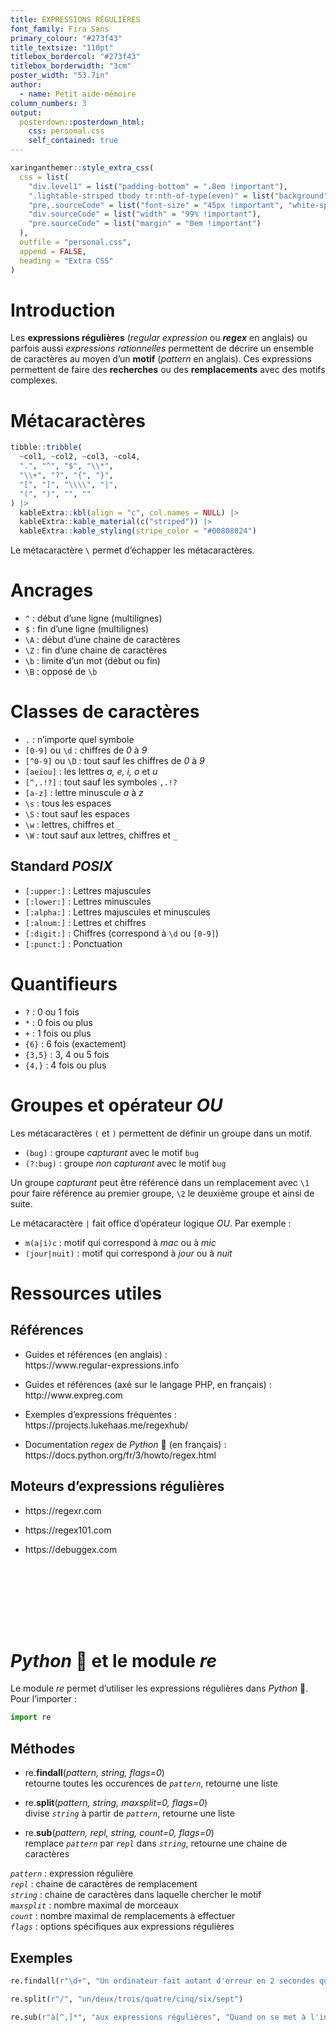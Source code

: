```yaml
---
title: EXPRESSIONS RÉGULIÈRES
font_family: Fira Sans
primary_colour: "#273f43"
title_textsize: "110pt"
titlebox_bordercol: "#273f43"
titlebox_borderwidth: "3cm"
poster_width: "53.7in"
author:
  - name: Petit aide-mémoire
column_numbers: 3
output: 
  posterdown::posterdown_html:
    css: personal.css
    self_contained: true
---
```


```r
xaringanthemer::style_extra_css(
  css = list(
    "div.level1" = list("padding-bottom" = ".8em !important"),
    ".lightable-striped tbody tr:nth-of-type(even)" = list("background" = "#00808024 !important"),
    "pre,.sourceCode" = list("font-size" = "45px !important", "white-space" = "pre-wrap !important"),
    "div.sourceCode" = list("width" = "99% !important"),
    "pre.sourceCode" = list("margin" = "0em !important")
  ),
  outfile = "personal.css",
  append = FALSE,
  heading = "Extra CSS"
)
```

# Introduction

Les **expressions régulières** (*regular expression* ou ***regex*** en anglais) ou parfois aussi *expressions rationnelles* permettent de décrire un ensemble de caractères au moyen d'un **motif** (*pattern* en anglais). Ces expressions permettent de faire des **recherches** ou des **remplacements** avec des motifs complexes.

# Métacaractères

```r
tibble::tribble(
  ~col1, ~col2, ~col3, ~col4,
  ".", "^", "$", "\\*",
  "\\+", "?", "{", "}",
  "[", "]", "\\\\", "|",
  "(", ")", "", ""
) |> 
  kableExtra::kbl(align = "c", col.names = NULL) |> 
  kableExtra::kable_material(c("striped")) |> 
  kableExtra::kable_styling(stripe_color = "#00808024")
```

Le métacaractère `\` permet d'échapper les métacaractères.

# Ancrages

- `^` : début d'une ligne (multilignes)
- `$` : fin d'une ligne (multilignes)
- `\A` : début d'une chaine de caractères
- `\Z` : fin d'une chaine de caractères
- `\b` : limite d'un mot (début ou fin)
- `\B` : opposé de `\b`

# Classes de caractères

- `.` : n'importe quel symbole
- `[0-9]` ou `\d` : chiffres de *0* à *9*
- `[^0-9]` ou `\D` : tout sauf les chiffres de *0* à *9*
- `[aeiou]` : les lettres *a, e, i, o* et *u*
- `[^,.!?]` : tout sauf les symboles `,.!?`
- `[a-z]` : lettre minuscule *a* à *z*
- `\s` : tous les espaces
- `\S` : tout sauf les espaces
- `\w` : lettres, chiffres et `_`
- `\W` : tout sauf aux lettres, chiffres et `_`

## **Standard *POSIX***

- `[:upper:]` : Lettres majuscules
- `[:lower:]` : Lettres minuscules
- `[:alpha:]` : Lettres majuscules et minuscules
- `[:alnum:]` : Lettres et chiffres
- `[:digit:]` : Chiffres (correspond à `\d` ou `[0-9]`)
- `[:punct:]` : Ponctuation

# Quantifieurs

- `?` : 0 ou 1 fois
- `*` : 0 fois ou plus
- `+` : 1 fois ou plus
- `{6}` : 6 fois (exactement)
- `{3,5}` : 3, 4 ou 5 fois
- `{4,}` : 4 fois ou plus

# Groupes et opérateur *OU*

Les métacaractères `(` et `)` permettent de définir un groupe dans un motif.

- `(bug)` : groupe *capturant* avec le motif `bug`
- `(?:bug)` : groupe *non capturant* avec le motif `bug`

Un groupe *capturant* peut être référencé dans un remplacement avec `\1` pour faire référence au premier groupe, `\2` le deuxième groupe et ainsi de suite.

Le métacaractère `|` fait office d'opérateur logique *OU*. Par exemple :

- `m(a|i)c` : motif qui correspond à *mac* ou à *mic*
- `(jour|nuit)` : motif qui correspond à *jour* ou à *nuit*

# Ressources utiles

## **Références**

- Guides et références (en anglais) :  
https://www.regular-expressions.info

- Guides et références (axé sur le langage PHP, en français) :  
http://www.expreg.com

- Exemples d'expressions fréquentes :  
https://projects.lukehaas.me/regexhub/

- Documentation *regex* de *Python* 🐍 (en français) :  
https://docs.python.org/fr/3/howto/regex.html

## **Moteurs d'expressions régulières**

- https://regexr.com

- https://regex101.com

- https://debuggex.com

<div style="height: 100px"></div>

# *Python* 🐍 et le module *re*

Le module *re* permet d'utiliser les expressions régulières dans *Python* 🐍. Pour l'importer :

```python
import re
```

## **Méthodes**

- re.**findall**(*pattern, string, flags=0*)  
retourne toutes les occurences de *`pattern`*, retourne une liste

- re.**split**(*pattern, string, maxsplit=0, flags=0*)  
divise *`string`* à partir de *`pattern`*, retourne une liste

- re.**sub**(*pattern, repl, string, count=0, flags=0*)  
remplace *`pattern`* par *`repl`* dans *`string`*, retourne une chaine de caractères

*`pattern`* : expression régulière  
*`repl`* : chaine de caractères de remplacement  
*`string`* : chaine de caractères dans laquelle chercher le motif  
*`maxsplit`* : nombre maximal de morceaux  
*`count`* : nombre maximal de remplacements à effectuer  
*`flags`* : options spécifiques aux expressions régulières

## **Exemples**

```python
re.findall(r"\d+", "Un ordinateur fait autant d'erreur en 2 secondes que 20 humains en 20 ans.")
```

```python
re.split(r"/", "un/deux/trois/quatre/cinq/six/sept")
```

```python
re.sub(r"à[^,]*", "aux expressions régulières", "Quand on se met à l'informatique, il vaut mieux avoir BEAUCOUP d’amis.")
```
